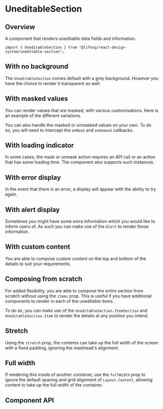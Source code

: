 
<Meta of={UneditableSectionStories} />

# UneditableSection

## Overview

A component that renders uneditable data fields and information.

```tsx
import { UneditableSection } from "@lifesg/react-design-system/uneditable-section";
```

<Canvas of={UneditableSectionStories.Default} />

## With no background

The `UneditableSection` comes default with a grey background. However you have the
choice to render it transparent as well.

<Canvas of={UneditableSectionStories.NoBackground} />

## With masked values

You can render values that are masked, with various customisations. Here is an
example of the different variations.

<Canvas of={UneditableSectionStories.WithMaskedItems} />

You can also handle the masked or unmasked values on your own. To do so, you will
need to intercept the `onMask` and `onUnmask` callbacks.

<Canvas of={UneditableSectionStories.ControlledMaskUnmask} />

## With loading indicator

In some cases, the mask or unmask action requires an API call or an action that has
some loading time. The component also supports such instances.

<Canvas of={UneditableSectionStories.MaskUnmaskWithLoading} />

## With error display

In the event that there is an error, a display will appear with the ability to
try again.

<Canvas of={UneditableSectionStories.MaskUnmaskWithError} />

## With alert display

Sometimes you might have some extra information which you would like to inform users of.
As such you can make use of the `Alert` to render those information.

<Canvas of={UneditableSectionStories.MaskUnmaskWithAlert} />

## With custom content

You are able to compose custom content on the top and bottom of the details to suit
your requirements.

<Canvas of={UneditableSectionStories.WithCustomContent} />

## Composing from scratch

For added flexibility, you are able to compose the entire section from scratch
without using the `items` prop. This is useful if you have additional components
to render in each of the uneditable items.

To do so, you can make use of the `UneditableSection.ItemSection` and `UneditableSection.Item`
to render the details at any position you intend.

<Canvas of={UneditableSectionStories.ComposingFromScratch} />

## Stretch

Using the `stretch` prop, the contents can take up the full width of the screen with a fixed padding, ignoring the masthead's alignment.

<Canvas of={UneditableSectionStories.Stretch} />

## Full width

If rendering this inside of another container, use the `fullWidth` prop to
ignore the default spacing and grid alignment of `Layout.Content`, allowing
content to take up the full width of the container.

<Canvas of={UneditableSectionStories.FullWidth} />

## Component API

<PropsTable />
